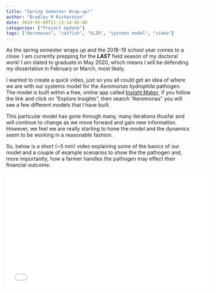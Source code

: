 ```yaml
---
title: "Spring Semester Wrap-up!"
author: "Bradley M Richardson"
date: 2019-05-09T21:13:14-05:00
categories: ["Project Update"]
tags: ["Aeromonas", "catfish", "SLIR", "systems model", "video"]
---
```


  As the spring semester wraps up and the 2018-19 school year comes to a close. I am currently prepping for the **_LAST_** field season of my doctoral work! I am slated to graduate in May 2020, which means I will be defending my dissertation in February or March, most likely.
  
  I wanted to create a quick video, just so you all could get an idea of where we are with our systems model for the _Aeromonas hydrophila_ pathogen. The model is built within a free, online app called [Insight Maker](https://insightmaker.com/), if you follow the link and click on "Explore Insights", then search "Aeromonas" you will see a few different models that I have built.
  
  This particular model has gone through many, many iterations thusfar and will continue to change as we move forward and gain new information. However, we feel we are really starting to hone the model and the dynamics seem to be working in a reasonable fashion.
  
  So, below is a short (~5 min) video explaining some of the basics of our model and a couple of example scenarios to show the the pathogen and, more importantly, how a farmer handles the pathogen may effect their financial outcome.

<div align="center">
   <iframe width="560" height="315" src="/post/2019/files/Richardson_Spring 2019 Update Video.mp4" frameborder="0" allowfullscreen>
   </iframe>
</div>

